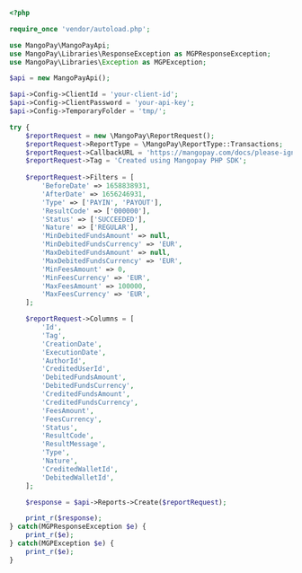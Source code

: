   
```php PHP
<?php 

require_once 'vendor/autoload.php';

use MangoPay\MangoPayApi;
use MangoPay\Libraries\ResponseException as MGPResponseException;
use MangoPay\Libraries\Exception as MGPException;

$api = new MangoPayApi();

$api->Config->ClientId = 'your-client-id';
$api->Config->ClientPassword = 'your-api-key';
$api->Config->TemporaryFolder = 'tmp/';

try {
    $reportRequest = new \MangoPay\ReportRequest();
    $reportRequest->ReportType = \MangoPay\ReportType::Transactions;
    $reportRequest->CallbackURL = 'https://mangopay.com/docs/please-ignore';
    $reportRequest->Tag = 'Created using Mangopay PHP SDK';
    
    $reportRequest->Filters = [
        'BeforeDate' => 1658838931,
        'AfterDate' => 1656246931,
        'Type' => ['PAYIN', 'PAYOUT'],
        'ResultCode' => ['000000'],
        'Status' => ['SUCCEEDED'],
        'Nature' => ['REGULAR'],
        'MinDebitedFundsAmount' => null,
        'MinDebitedFundsCurrency' => 'EUR',
        'MaxDebitedFundsAmount' => null,
        'MaxDebitedFundsCurrency' => 'EUR',
        'MinFeesAmount' => 0,
        'MinFeesCurrency' => 'EUR',
        'MaxFeesAmount' => 100000,
        'MaxFeesCurrency' => 'EUR',
    ];

    $reportRequest->Columns = [
        'Id',
        'Tag',
        'CreationDate',
        'ExecutionDate',
        'AuthorId',
        'CreditedUserId',
        'DebitedFundsAmount',
        'DebitedFundsCurrency',
        'CreditedFundsAmount',
        'CreditedFundsCurrency',
        'FeesAmount',
        'FeesCurrency',
        'Status',
        'ResultCode',
        'ResultMessage',
        'Type',
        'Nature',
        'CreditedWalletId',
        'DebitedWalletId',
    ];

    $response = $api->Reports->Create($reportRequest);

    print_r($response);
} catch(MGPResponseException $e) {
    print_r($e);
} catch(MGPException $e) {
    print_r($e);
}  
```
